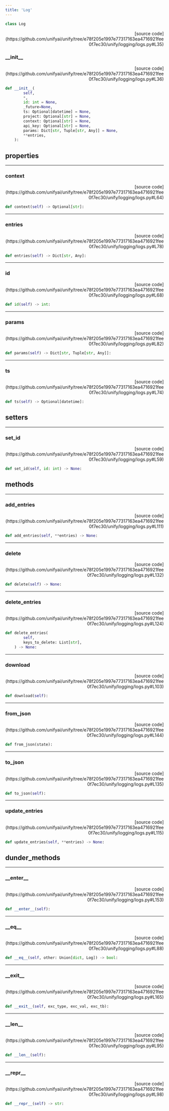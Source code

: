 ```yaml
---
title: 'Log'
---
```


```python
class Log
```

<p align="right">[source code](https://github.com/unifyai/unify/tree/e78f205e1997e77317163ea4716921fee0f7ec30/unify/logging/logs.py#L35)</p>



### \_\_init\_\_

<p align="right">[source code](https://github.com/unifyai/unify/tree/e78f205e1997e77317163ea4716921fee0f7ec30/unify/logging/logs.py#L36)</p>

```python
def __init__(
        self,
        *,
        id: int = None,
        _future=None,
        ts: Optional[datetime] = None,
        project: Optional[str] = None,
        context: Optional[str] = None,
        api_key: Optional[str] = None,
        params: Dict[str, Tuple[str, Any]] = None,
        **entries,
    ):
```



## properties

---

### context

<p align="right">[source code](https://github.com/unifyai/unify/tree/e78f205e1997e77317163ea4716921fee0f7ec30/unify/logging/logs.py#L64)</p>

```python
def context(self) -> Optional[str]:
```



---

### entries

<p align="right">[source code](https://github.com/unifyai/unify/tree/e78f205e1997e77317163ea4716921fee0f7ec30/unify/logging/logs.py#L78)</p>

```python
def entries(self) -> Dict[str, Any]:
```



---

### id

<p align="right">[source code](https://github.com/unifyai/unify/tree/e78f205e1997e77317163ea4716921fee0f7ec30/unify/logging/logs.py#L68)</p>

```python
def id(self) -> int:
```



---

### params

<p align="right">[source code](https://github.com/unifyai/unify/tree/e78f205e1997e77317163ea4716921fee0f7ec30/unify/logging/logs.py#L82)</p>

```python
def params(self) -> Dict[str, Tuple[str, Any]]:
```



---

### ts

<p align="right">[source code](https://github.com/unifyai/unify/tree/e78f205e1997e77317163ea4716921fee0f7ec30/unify/logging/logs.py#L74)</p>

```python
def ts(self) -> Optional[datetime]:
```



## setters

---

### set\_id

<p align="right">[source code](https://github.com/unifyai/unify/tree/e78f205e1997e77317163ea4716921fee0f7ec30/unify/logging/logs.py#L59)</p>

```python
def set_id(self, id: int) -> None:
```



## methods

---

### add\_entries

<p align="right">[source code](https://github.com/unifyai/unify/tree/e78f205e1997e77317163ea4716921fee0f7ec30/unify/logging/logs.py#L111)</p>

```python
def add_entries(self, **entries) -> None:
```



---

### delete

<p align="right">[source code](https://github.com/unifyai/unify/tree/e78f205e1997e77317163ea4716921fee0f7ec30/unify/logging/logs.py#L132)</p>

```python
def delete(self) -> None:
```



---

### delete\_entries

<p align="right">[source code](https://github.com/unifyai/unify/tree/e78f205e1997e77317163ea4716921fee0f7ec30/unify/logging/logs.py#L124)</p>

```python
def delete_entries(
        self,
        keys_to_delete: List[str],
    ) -> None:
```



---

### download

<p align="right">[source code](https://github.com/unifyai/unify/tree/e78f205e1997e77317163ea4716921fee0f7ec30/unify/logging/logs.py#L103)</p>

```python
def download(self):
```



---

### from\_json

<p align="right">[source code](https://github.com/unifyai/unify/tree/e78f205e1997e77317163ea4716921fee0f7ec30/unify/logging/logs.py#L144)</p>

```python
def from_json(state):
```



---

### to\_json

<p align="right">[source code](https://github.com/unifyai/unify/tree/e78f205e1997e77317163ea4716921fee0f7ec30/unify/logging/logs.py#L135)</p>

```python
def to_json(self):
```



---

### update\_entries

<p align="right">[source code](https://github.com/unifyai/unify/tree/e78f205e1997e77317163ea4716921fee0f7ec30/unify/logging/logs.py#L115)</p>

```python
def update_entries(self, **entries) -> None:
```



## dunder_methods

---

### \_\_enter\_\_

<p align="right">[source code](https://github.com/unifyai/unify/tree/e78f205e1997e77317163ea4716921fee0f7ec30/unify/logging/logs.py#L153)</p>

```python
def __enter__(self):
```



---

### \_\_eq\_\_

<p align="right">[source code](https://github.com/unifyai/unify/tree/e78f205e1997e77317163ea4716921fee0f7ec30/unify/logging/logs.py#L88)</p>

```python
def __eq__(self, other: Union[dict, Log]) -> bool:
```



---

### \_\_exit\_\_

<p align="right">[source code](https://github.com/unifyai/unify/tree/e78f205e1997e77317163ea4716921fee0f7ec30/unify/logging/logs.py#L165)</p>

```python
def __exit__(self, exc_type, exc_val, exc_tb):
```



---

### \_\_len\_\_

<p align="right">[source code](https://github.com/unifyai/unify/tree/e78f205e1997e77317163ea4716921fee0f7ec30/unify/logging/logs.py#L95)</p>

```python
def __len__(self):
```



---

### \_\_repr\_\_

<p align="right">[source code](https://github.com/unifyai/unify/tree/e78f205e1997e77317163ea4716921fee0f7ec30/unify/logging/logs.py#L98)</p>

```python
def __repr__(self) -> str:
```

